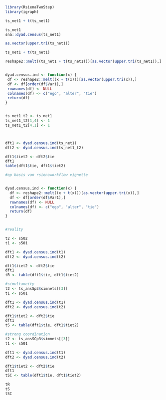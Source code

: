 ```r
library(RsienaTwoStep)
library(igraph)
```
```r
ts_net1 + t(ts_net1)
```

```r
ts_net1
sna::dyad.census(ts_net1)

as.vector(upper.tri(ts_net1))

ts_net1 + t(ts_net1)

reshape2::melt((ts_net1 + t(ts_net1)))[as.vector(upper.tri(ts_net1)),]


dyad.census.ind <- function(x) {
 df <- reshape2::melt((x + t(x)))[as.vector(upper.tri(x)),]
 df <- df[order(df$Var1),]
 rownames(df) <- NULL
 colnames(df) <- c("ego", "alter", "tie")
 return(df)
}


ts_net1_t2 <- ts_net1
ts_net1_t2[1,4] <- 1 
ts_net1_t2[4,1] <- 1 



dft1 <- dyad.census.ind(ts_net1)
dft2 <- dyad.census.ind(ts_net1_t2)

dft1$tiet2 <- dft2$tie
dft1
table(dft1$tie, dft1$tiet2)
```

```r
#op basis van rsienaworkflow vignette


dyad.census.ind <- function(x) {
  df <- reshape2::melt((x + t(x)))[as.vector(upper.tri(x)),]
  df <- df[order(df$Var1),]
  rownames(df) <- NULL
  colnames(df) <- c("ego", "alter", "tie")
  return(df)
}


#reality

t2 <- s502
t1 <- s501

dft1 <- dyad.census.ind(t1)
dft2 <- dyad.census.ind(t2)

dft1$tiet2 <- dft2$tie
dft1
tR <- table(dft1$tie, dft1$tiet2)

#simultaneity
t2 <- ts_ansSp3$simnets[[3]]
t1 <- s501

dft1 <- dyad.census.ind(t1)
dft2 <- dyad.census.ind(t2)

dft1$tiet2 <- dft2$tie
dft1
tS <- table(dft1$tie, dft1$tiet2)

#strong coordination
t2 <- ts_ansSCp3$simnets[[3]]
t1 <- s501

dft1 <- dyad.census.ind(t1)
dft2 <- dyad.census.ind(t2)

dft1$tiet2 <- dft2$tie
dft1
tSC <- table(dft1$tie, dft1$tiet2)

tR
tS
tSC

```


